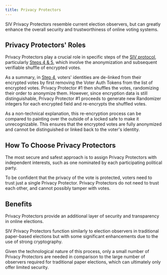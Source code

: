 ```yaml
---
title: Privacy Protectors
---
```


SIV Privacy Protectors resemble current election observers, but can greatly enhance the overall security and trustworthiness of online voting systems.

## Privacy Protectors' Roles

Privacy Protectors play a crucial role in specific steps of the [SIV protocol](/15min-overview), particularly [Steps 4 & 5](/technical-specifications#voting-period-ends), which involve the anonymization and subsequent verifiable shuffle of encrypted votes.

As a summary, in [Step 4](/technical-specifications#step-4-votes-are-anonymized), voters' identities are de-linked from their encrypted votes by first removing the Voter Auth Tokens from the list of encrypted votes. Privacy Protector #1 then shuffles the votes, randomizing their order to anonymize them. However, since encryption data is still distinguishable, Privacy Protector #1 proceeds to generate new Randomizer integers for each encrypted field and re-encrypts the shuffled votes.

As a non-technical explanation, this re-encryption process can be compared to painting over the outside of a locked safe to make it unrecognizable. This ensures that the encrypted votes are fully anonymized and cannot be distinguished or linked back to the voter's identity.

## How To Choose Privacy Protectors

The most secure and safest approach is to assign Privacy Protectors with independent interests, such as one nominated by each participating political party.

To be confident that the privacy of the vote is protected, voters need to trust just a single Privacy Protector. Privacy Protectors do not need to trust each other, and cannot possibly tamper with votes.

## Benefits

Privacy Protectors provide an additional layer of security and transparency in online elections.

SIV Privacy Protectors function similarly to election observers in traditional paper-based elections but with some significant enhancements due to the use of strong cryptography.

Given the technological nature of this process, only a small number of Privacy Protectors are needed in comparison to the large number of observers required for traditional paper elections, which can ultimately only offer limited security.
